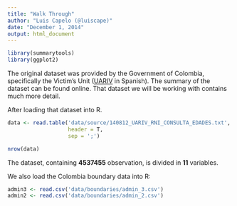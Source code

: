 ```yaml
---
title: "Walk Through"
author: "Luis Capelo (@luiscape)"
date: "December 1, 2014"
output: html_document
---
```


```r
library(summarytools)
library(ggplot2)
```

The original dataset was provided by the Government of Colombia, specifically the Victim's Unit ([UARIV](http://www.unidadvictimas.gov.co) in Spanish). The summary of the dataset can be found online. That dataset we will be working with contains much more detail. 

After loading that dataset into R.

```r
data <- read.table('data/source/140812_UARIV_RNI_CONSULTA_EDADES.txt', 
                   header = T, 
                   sep = ';')

nrow(data)

```

The dataset, containing **4537455** observation, is divided in **11** variables.


We also load the Colombia boundary data into R: 

```r
admin3 <- read.csv('data/boundaries/admin_3.csv')
admin2 <- read.csv('data/boundaries/admin_2.csv')
```

